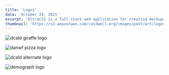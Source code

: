 ```yaml
---
title: 'Logos'
date: 'October 24, 2021'
excerpt: 'UltraCSS is a full-stack web application for creating mockups and graphics with CSS.'
thumbnail: 'https://s3.amazonaws.com/caldwell.org/images/post/art/logos/thumbnail.svg'
---
```


<PrintPageContainer>
<Image
    src="https://s3.amazonaws.com/caldwell.org/images/post/art/logos/dcald-giraffe-logo.jpg"
    alt="dcald giraffe logo"
    caption="Logo for dcald.com and dancaldwell.org"
/>

<Image
    src="https://s3.amazonaws.com/caldwell.org/images/post/art/logos/danwf-pizza-logo.jpg"
    alt="danwf pizza logo"
    caption="Logo for dan.wf"
/>

<Image
    src="https://s3.amazonaws.com/caldwell.org/images/post/art/logos/dcald-alternate-logo.jpg"
    alt="dcald alternate logo"
    caption="Alternate logo for dcald.com"
/>

<Image
    src="https://s3.amazonaws.com/caldwell.org/images/post/art/logos/demograph-logo.jpg"
    alt="demograph logo"
    caption="Logo for Demograph.org"
/>
</PrintPageContainer>